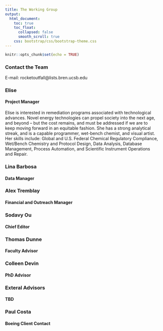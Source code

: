 ```yaml
---
title: The Working Group
output:
  html_document:
    toc: true
    toc_float:
      collapsed: false
      smooth_scroll: true
    css: bootstrap/css/bootstrap-theme.css
---
```


```r
knitr::opts_chunk$set(echo = TRUE)
```

### Contact the Team

E-mail: rocketoutfall@lists.bren.ucsb.edu

### Elise
#### Project Manager
Elise is interested in remediation programs associated with technological advances. Novel energy technologies can propel society into the next age, and beyond -- but the cost remains, and must be addressed if we are to keep moving forward in an equitable fashion. She has a strong analytical streak, and is a capable programmer, wet-bench chemist, and visual artist. Her skills include: Global and U.S. Federal Chemical Regulatory Compliance, Wet/Bench Chemistry and Protocol Design, Data Analysis, Database Management, Process Automation, and Scientific Instrument Operations and Repair.

### Lina Barbosa
#### Data Manager

### Alex Tremblay
#### Financial and Outreach Manager

### Sodavy Ou
#### Chief Editor

### Thomas Dunne
#### Faculty Advisor

### Colleen Devin
#### PhD Advisor

### Exteral Advisors
#### TBD

### Paul Costa
#### Boeing Client Contact
